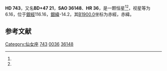 {{Starbox begin
| name = HD 743
}}
{{Starbox observe
| epoch = [[J2000.0|J2000.0]]
| constell = 仙女座<ref name=SIMBAD>{{cite web
 | url=http://simbad.u-strasbg.fr/simbad/sim-id?Ident=HR+36
 | title=Pulsating variable Star
 | publisher=Centre de Données astronomiques de Strasbourg
 | work=SIMBAD
 | accessdate=2012-07-13
 | archive-date=2016-03-17
 | archive-url=https://web.archive.org/web/20160317132949/http://simbad.u-strasbg.fr/simbad/sim-id?Ident=HR+36
 | dead-url=no
 }}</ref><ref name=DATA>{{cite web
 | url=http://vizier.u-strasbg.fr/viz-bin/VizieR-5?-out.add=.&-source=5050&-corr=PK=HR&-out.max=9999&HR=36
 | title=VizieR Detailed Page
 | accessdate=2012-07-13
 | archive-date=2019-02-16
 | archive-url=https://web.archive.org/web/20190216120427/http://vizier.u-strasbg.fr/viz-bin/VizieR-5?-out.add=.&-source=5050&-corr=PK=HR&-out.max=9999&HR=36
 | dead-url=no
 }}</ref>
| 星官 = 
| ra = {{RA|0|11|59.1}}<ref name=SIMBAD /><ref name=DATA />
| dec = {{DEC|+48|9|9}}<ref name=SIMBAD /><ref name=DATA />
| appmag_v = 6.16<ref name=SIMBAD /><ref name=DATA />
}}
{{Starbox character
| class = gK4<ref name=SIMBAD /><ref name=DATA />
| b-v = 1.45<ref name=SIMBAD /><ref name=DATA />
| u-b = <ref name=SIMBAD /><ref name=DATA />
| r-i = <ref name=SIMBAD /><ref name=DATA />
| variable = 
}}
{{Starbox astrometry
| radial_v = 
| prop_mo_ra = 16
| parallax = 
| p_error = 
}}
{{Starbox catalog
| names =BD+47 21，[[SAO星表|SAO]] 36148，[[HD星表|HD]] 743，[[HR星表|HR]] 36}}
{{Starbox reference |Simbad=HR+36}}
{{Starbox end}}

'''HD 743'''，又名'''BD+47 21'''，'''SAO 36148'''、'''HR 36'''，是一颗恒星<ref name=SIMBAD /><ref name=DATA />，视星等为6.16，位于[[銀道座標系|銀經]]116.16，[[銀道座標系|銀緯]]-14.2，其[[B1900.0|B1900.0]]坐标为赤經{{RA|0|6|45.1}}，赤緯{{DEC|+47|-14.2|45}}。

== 参考文献 ==
{{reflist}}
{{仙女座}}
{{star-stub}}

[[Category:仙女座|Category:仙女座]]
[[Category:HD和HDE天體|743]]
[[Category:HR天體|0036]]
[[Category:SAO天體|36148]]